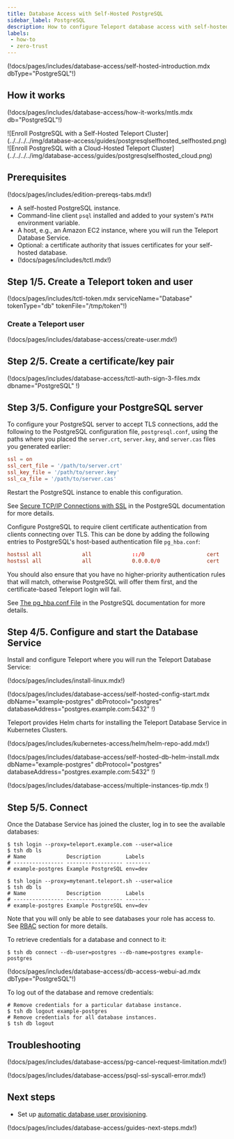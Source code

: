 ```yaml
---
title: Database Access with Self-Hosted PostgreSQL
sidebar_label: PostgreSQL
description: How to configure Teleport database access with self-hosted PostgreSQL.
labels:
 - how-to
 - zero-trust
---
```


(!docs/pages/includes/database-access/self-hosted-introduction.mdx dbType="PostgreSQL"!)

## How it works

(!docs/pages/includes/database-access/how-it-works/mtls.mdx db="PostgreSQL"!)

<Tabs>
<TabItem scope={["oss", "enterprise"]} label="Self-Hosted">
![Enroll PostgreSQL with a Self-Hosted Teleport Cluster](../../../../img/database-access/guides/postgresqlselfhosted_selfhosted.png)
</TabItem>
<TabItem scope={["cloud"]} label="Teleport Enterprise Cloud">
![Enroll PostgreSQL with a Cloud-Hosted Teleport Cluster](../../../../img/database-access/guides/postgresqlselfhosted_cloud.png)
</TabItem>

</Tabs>

## Prerequisites

(!docs/pages/includes/edition-prereqs-tabs.mdx!)

- A self-hosted PostgreSQL instance.
- Command-line client `psql` installed and added to your system's `PATH` environment variable.
- A host, e.g., an Amazon EC2 instance, where you will run the Teleport Database
  Service.
- Optional: a certificate authority that issues certificates for
  your self-hosted database.
- (!docs/pages/includes/tctl.mdx!)

## Step 1/5. Create a Teleport token and user

(!docs/pages/includes/tctl-token.mdx serviceName="Database" tokenType="db" tokenFile="/tmp/token"!)

### Create a Teleport user

(!docs/pages/includes/database-access/create-user.mdx!)

## Step 2/5. Create a certificate/key pair

(!docs/pages/includes/database-access/tctl-auth-sign-3-files.mdx dbname="PostgreSQL" !)

## Step 3/5. Configure your PostgreSQL server

To configure your PostgreSQL server to accept TLS connections, add the following
to the PostgreSQL configuration file, `postgresql.conf`, using the paths where
you placed the `server.crt`, `server.key`, and `server.cas` files you generated
earlier:

```conf
ssl = on
ssl_cert_file = '/path/to/server.crt'
ssl_key_file = '/path/to/server.key'
ssl_ca_file = '/path/to/server.cas'
```

Restart the PostgreSQL instance to enable this configuration.

See [Secure TCP/IP Connections with
SSL](https://www.postgresql.org/docs/current/ssl-tcp.html) in the PostgreSQL
documentation for more details.

Configure PostgreSQL to require client certificate authentication from clients
connecting over TLS. This can be done by adding the following entries to
PostgreSQL's host-based authentication file `pg_hba.conf`:

```conf
hostssl all             all             ::/0                    cert
hostssl all             all             0.0.0.0/0               cert
```

You should also ensure that you have no higher-priority authentication rules
that will match, otherwise PostgreSQL will offer them first, and the
certificate-based Teleport login will fail.

See [The pg_hba.conf File](https://www.postgresql.org/docs/current/auth-pg-hba-conf.html)
in the PostgreSQL documentation for more details.

## Step 4/5. Configure and start the Database Service

Install and configure Teleport where you will run the Teleport Database Service:

<Tabs>
<TabItem label="Linux Server">

(!docs/pages/includes/install-linux.mdx!)

(!docs/pages/includes/database-access/self-hosted-config-start.mdx dbName="example-postgres" dbProtocol="postgres" databaseAddress="postgres.example.com:5432" !)

</TabItem>
<TabItem label="Kubernetes Cluster">
  Teleport provides Helm charts for installing the Teleport Database Service in Kubernetes Clusters.

  (!docs/pages/includes/kubernetes-access/helm/helm-repo-add.mdx!)

  (!docs/pages/includes/database-access/self-hosted-db-helm-install.mdx dbName="example-postgres" dbProtocol="postgres" databaseAddress="postgres.example.com:5432" !)
</TabItem>
</Tabs>

(!docs/pages/includes/database-access/multiple-instances-tip.mdx !)

## Step 5/5. Connect

Once the Database Service has joined the cluster, log in to see the available
databases:

<Tabs>
<TabItem scope={["oss", "enterprise"]} label="Self-Hosted">

```code
$ tsh login --proxy=teleport.example.com --user=alice
$ tsh db ls
# Name             Description        Labels
# ---------------- ------------------ --------
# example-postgres Example PostgreSQL env=dev
```

</TabItem>
<TabItem scope={["cloud"]} label="Teleport Enterprise Cloud">

```code
$ tsh login --proxy=mytenant.teleport.sh --user=alice
$ tsh db ls
# Name             Description        Labels
# ---------------- ------------------ --------
# example-postgres Example PostgreSQL env=dev
```

</TabItem>

</Tabs>

Note that you will only be able to see databases your role has access to. See
[RBAC](../rbac.mdx) section for more details.

To retrieve credentials for a database and connect to it:

```code
$ tsh db connect --db-user=postgres --db-name=postgres example-postgres
```

(!docs/pages/includes/database-access/db-access-webui-ad.mdx dbType="PostgreSQL"!)

To log out of the database and remove credentials:

```code
# Remove credentials for a particular database instance.
$ tsh db logout example-postgres
# Remove credentials for all database instances.
$ tsh db logout
```

## Troubleshooting

(!docs/pages/includes/database-access/pg-cancel-request-limitation.mdx!)

(!docs/pages/includes/database-access/psql-ssl-syscall-error.mdx!)

## Next steps

- Set up [automatic database user provisioning](../auto-user-provisioning/postgres.mdx).

(!docs/pages/includes/database-access/guides-next-steps.mdx!)
